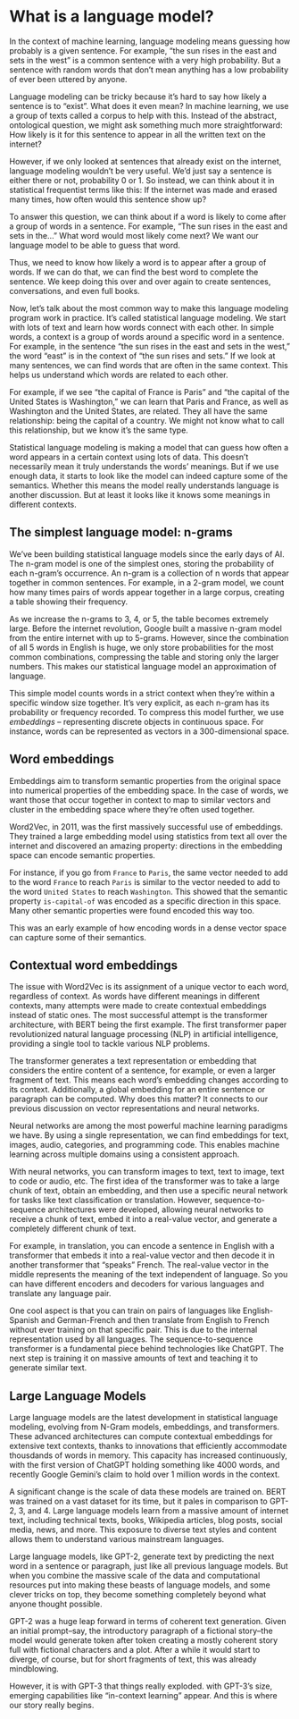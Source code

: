 # What is a language model?

In the context of machine learning, language modeling means guessing how probably is a given sentence. For example, "the sun rises in the east and sets in the west" is a common sentence with a very high probability. But a sentence with random words that don't mean anything has a low probability of ever been uttered by anyone.

Language modeling can be tricky because it's hard to say how likely a sentence is to “exist”. What does it even mean? In machine learning, we use a group of texts called a corpus to help with this. Instead of the abstract, ontological question, we might ask something much more straightforward: How likely is it for this sentence to appear in all the written text on the internet?

However, if we only looked at sentences that already exist on the internet, language modeling wouldn't be very useful. We'd just say a sentence is either there or not, probability 0 or 1. So instead, we can think about it in statistical frequentist terms like this: If the internet was made and erased many times, how often would this sentence show up?

To answer this question, we can think about if a word is likely to come after a group of words in a sentence. For example, "The sun rises in the east and sets in the..." What word would most likely come next? We want our language model to be able to guess that word.

Thus, we need to know how likely a word is to appear after a group of words. If we can do that, we can find the best word to complete the sentence. We keep doing this over and over again to create sentences, conversations, and even full books.

Now, let's talk about the most common way to make this language modeling program work in practice. It's called statistical language modeling. We start with lots of text and learn how words connect with each other.
In simple words, a context is a group of words around a specific word in a sentence. For example, in the sentence "the sun rises in the east and sets in the west," the word "east" is in the context of "the sun rises and sets." If we look at many sentences, we can find words that are often in the same context. This helps us understand which words are related to each other.

For example, if we see "the capital of France is Paris" and "the capital of the United States is Washington," we can learn that Paris and France, as well as Washington and the United States, are related. They all have the same relationship: being the capital of a country. We might not know what to call this relationship, but we know it's the same type.

Statistical language modeling is making a model that can guess how often a word appears in a certain context using lots of data. This doesn't necessarily mean it truly understands the words' meanings. But if we use enough data, it starts to look like the model can indeed capture some of the semantics. Whether this means the model really understands language is another discussion. But at least it looks like it knows some meanings in different contexts.

## The simplest language model: n-grams

We've been building statistical language models since the early days of AI. The n-gram model is one of the simplest ones, storing the probability of each n-gram's occurrence. An n-gram is a collection of n words that appear together in common sentences. For example, in a 2-gram model, we count how many times pairs of words appear together in a large corpus, creating a table showing their frequency.

As we increase the n-grams to 3, 4, or 5, the table becomes extremely large. Before the internet revolution, Google built a massive n-gram model from the entire internet with up to 5-grams. However, since the combination of all 5 words in English is huge, we only store probabilities for the most common combinations, compressing the table and storing only the larger numbers. This makes our statistical language model an approximation of language.

This simple model counts words in a strict context when they're within a specific window size together. It's very explicit, as each n-gram has its probability or frequency recorded. To compress this model further, we use *embeddings* – representing discrete objects in continuous space. For instance, words can be represented as vectors in a 300-dimensional space.

## Word embeddings

Embeddings aim to transform semantic properties from the original space into numerical properties of the embedding space. In the case of words, we want those that occur together in context to map to similar vectors and cluster in the embedding space where they're often used together.

Word2Vec, in 2011, was the first massively successful use of embeddings. They trained a large embedding model using statistics from text all over the internet and discovered an amazing property: directions in the embedding space can encode semantic properties.

For instance, if you go from `France` to `Paris`, the same vector needed to add to the word `France` to reach `Paris` is similar to the vector needed to add to the word `United States` to reach `Washington`. This showed that the semantic property `is-capital-of` was encoded as a specific direction in this space. Many other semantic properties were found encoded this way too.

This was an early example of how encoding words in a dense vector space can capture some of their semantics.

## Contextual word embeddings

The issue with Word2Vec is its assignment of a unique vector to each word, regardless of context. As words have different meanings in different contexts, many attempts were made to create contextual embeddings instead of static ones. The most successful attempt is the transformer architecture, with BERT being the first example. The first transformer paper revolutionized natural language processing (NLP) in artificial intelligence, providing a single tool to tackle various NLP problems.

The transformer generates a text representation or embedding that considers the entire content of a sentence, for example, or even a larger fragment of text. This means each word's embedding changes according to its context. Additionally, a global embedding for an entire sentence or paragraph can be computed. Why does this matter? It connects to our previous discussion on vector representations and neural networks.

Neural networks are among the most powerful machine learning paradigms we have. By using a single representation, we can find embeddings for text, images, audio, categories, and programming code. This enables machine learning across multiple domains using a consistent approach.

With neural networks, you can transform images to text, text to image, text to code or audio, etc. The first idea of the transformer was to take a large chunk of text, obtain an embedding, and then use a specific neural network for tasks like text classification or translation. However, sequence-to-sequence architectures were developed, allowing neural networks to receive a chunk of text, embed it into a real-value vector, and generate a completely different chunk of text.

For example, in translation, you can encode a sentence in English with a transformer that embeds it into a real-value vector and then decode it in another transformer that “speaks” French. The real-value vector in the middle represents the meaning of the text independent of language. So you can have different encoders and decoders for various languages and translate any language pair.

One cool aspect is that you can train on pairs of languages like English-Spanish and German-French and then translate from English to French without ever training on that specific pair. This is due to the internal representation used by all languages. The sequence-to-sequence transformer is a fundamental piece behind technologies like ChatGPT. The next step is training it on massive amounts of text and teaching it to generate similar text.

## Large Language Models

Large language models are the latest development in statistical language modeling, evolving from N-Gram models, embeddings, and transformers. These advanced architectures can compute contextual embeddings for extensive text contexts, thanks to innovations that efficiently accommodate thousdands of words in memory. This capacity has increased continuously, with the first version of ChatGPT holding something like 4000 words, and recently Google Gemini's claim to hold over 1 million words in the context.

A significant change is the scale of data these models are trained on. BERT was trained on a vast dataset for its time, but it pales in comparison to GPT-2, 3, and 4. Large language models learn from a massive amount of internet text, including technical texts, books, Wikipedia articles, blog posts, social media, news, and more. This exposure to diverse text styles and content allows them to understand various mainstream languages.

Large language models, like GPT-2, generate text by predicting the next word in a sentence or paragraph, just like all previous language models. But when you combine the massive scale of the data and computational resources put into making these beasts of language models, and some clever tricks on top, they become something completely beyond what anyone thought possible.

GPT-2 was a huge leap forward in terms of coherent text generation. Given an initial prompt--say, the introductory paragraph of a fictional story--the model would generate token after token creating a mostly coherent story full with fictional characters and a plot. After a while it would start to diverge, of course, but for short fragments of text, this was already mindblowing.

However, it is with GPT-3 that things really exploded. with GPT-3's size, emerging capabilities like "in-context learning" appear. And this is where our story really begins.
